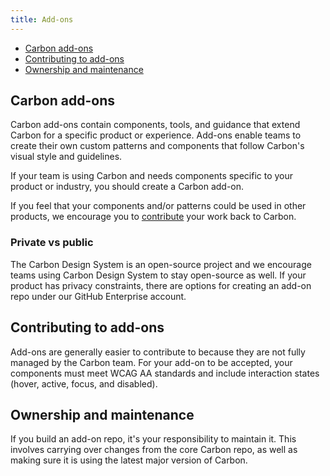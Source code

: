 ```yaml
---
title: Add-ons
---
```



<AnchorLinks>

- [Carbon add-ons](##carbon-add-ons)
- [Contributing to add-ons](#contributing-to-add-ons)
- [Ownership and maintenance](#ownership-and-maintenance)

</AnchorLinks>

## Carbon add-ons

Carbon add-ons contain components, tools, and guidance that extend Carbon for a specific product or experience. Add-ons enable teams to create their own custom patterns and components that follow Carbon's visual style and guidelines.

If your team is using Carbon and needs components specific to your product or industry, you should create a Carbon add-on.

If you feel that your components and/or patterns could be used in other products, we encourage you to [contribute](/contributions/overview) your work back to Carbon.

### Private vs public

The Carbon Design System is an open-source project and we encourage teams using Carbon Design System to stay open-source as well. If your product has privacy constraints, there are options for creating an add-on repo under our GitHub Enterprise account.

## Contributing to add-ons

Add-ons are generally easier to contribute to because they are not fully managed by the Carbon team. For your add-on to be accepted, your components must meet WCAG AA standards and include interaction states (hover, active, focus, and disabled).

<!--

| Category      | Metric                                              | Core library                                         | Add-ons                                              |
| ------------- | --------------------------------------------------- | ---------------------------------------------------- | ---------------------------------------------------- |
| Accessibility | WCAG AA                                             | ✅ | ✅ |
|               | Keyboard tabbing                                    | ✅ | ✅ |
|               | Carbon custom focus states                          | ✅ |                                                      |
| Visual + UX   | Carbon themed                                       | ✅ |                                                      |
|               | Universal pattern <br />(fits for 2-3 use cases)    | ✅ |                                                      |
|               | Interaction states (hover, active, focus, disabled) | ✅ | ✅ |

-->

## Ownership and maintenance

If you build an add-on repo, it's your responsibility to maintain it. This involves carrying over changes from the core Carbon repo, as well as making sure it is using the latest major version of Carbon.
